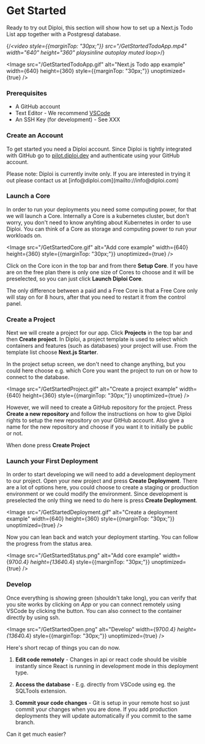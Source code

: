 # Get Started

Ready to try out Diploi, this section will show how to set up a Next.js Todo List app together with a Postgresql database.

{/*<video style={{marginTop: "30px;"}} src="/GetStartedTodoApp.mp4" width="640" height="360" playsinline autoplay muted loop></video>*/}


<Image src="/GetStartedTodoApp.gif" alt="Next.js Todo app example" width={640} height={360} style={{marginTop: "30px;"}} unoptimized={true} />


### Prerequisites

- A GitHub account
- Text Editor - We recommend [VSCode](https://code.visualstudio.com/)
- An SSH Key (for development) - See XXX

### Create an Account

To get started you need a Diploi account. Since Diploi is tightly integrated
with GitHub go to [pilot.diploi.dev](http://pilot.diploi.dev) and
authenticate using your GitHub account.

<Callout type="default" emoji="💡">
  Please note: Diploi is currently invite only. If you are interested in trying it out please contact us at
  [info@diploi.com](mailto://info@diploi.com)
</Callout>


### Launch a Core

In order to run your deployments you need some computing power, for that we will launch a Core.
Internally a Core is a kubernetes cluster, but don't worry, you don't need to know anyhting about
Kubernetes in order to use Diploi. You can think of a Core as storage and computing power to
run your workloads on.

<Image src="/GetStartedCore.gif" alt="Add core example" width={640} height={360} style={{marginTop: "30px;"}} unoptimized={true} />

Click on the Core icon in the top bar and from there **Setup Core**. If you have are on the free plan there is 
only one size of Cores to choose and it will be preselected, so you can just click **Launch Diploi Core**.


<Callout type="info" emoji="ℹ️">
  The only difference between a paid and a Free Core is that a Free Core only will stay on for 8 hours, after that 
  you need to restart it from the control panel.
</Callout>


### Create a Project

Next we will create a project for our app. Click **Projects** in the top bar and then **Create project**. 
In Diploi, a project template is used to select which containers and features (such as databases) 
your project will use. From the template list choose **Next.js Starter**.

In the project setup screen, we don't need to change anything, but you could here choose e.g. 
which Core you want the project to run on or how to connect to the database. 

<Image src="/GetStartedProject.gif" alt="Create a project example" width={640} height={360} style={{marginTop: "30px;"}} unoptimized={true} />

However, we will need to create a GitHub repository for the project. Press **Create a new 
repository** and follow the instructions on how to give Diploi rights to setup the 
new repository on your GitHub account. Also give a name for the new repository and choose
if you want it to initially be public or not.

When done press **Create Project**

### Launch your First Deployment

In order to start developing we will need to add a development deployment to our project. Open your new project
and press **Create Deployment**. There are a lot of options here, you could choose to create a staging or 
production environment or we could modify the environment. Since development is preselected the only thing
we need to do here is press **Create Deployment**. 

<Image src="/GetStartedDeployment.gif" alt="Create a deployment example" width={640} height={360} style={{marginTop: "30px;"}} unoptimized={true} />

Now you can lean back and watch your deployment starting. You can follow the progress from the status area.

<Image src="/GetStartedStatus.png" alt="Add core example" width={970*0.4} height={1364*0.4} style={{marginTop: "30px;"}} unoptimized={true} />

### Develop

Once everything is showing green (shouldn't take long), you can verify that you site works by clicking on *App* 
or you can connect remotely using VSCode by clicking the button. You can also connect to the 
container directly by using ssh.

<Image src="/GetStartedOpen.png" alt="Develop" width={970*0.4} height={1364*0.4} style={{marginTop: "30px;"}} unoptimized={true} />

Here's short recap of things you can do now.

1. **Edit code remotely** - Changes in api or react code should be visible instantly since React is running in development mode in this deployment type.

2. **Access the database** - E.g. directly from VSCode using eg. the SQLTools extension. 

3. **Commit your code changes** - Git is setup in your remote host so just commit your changes when you are done. If you add production deployments they will update automatically if you commit to the same branch.

Can it get much easier?





